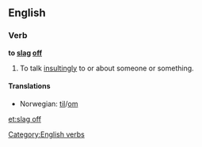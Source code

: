 ==English==

===Verb===
'''to [[slag]] [[off]]'''

# {{context|British|slang|transitive|idiomatic}} To talk [[insultingly]] to or about someone or something.

====Translations====
{{trans-top|to talk insultingly to or about someone or something}}
*Norwegian: {{t-|no|slenge dritt}} [[til#Norwegian|til]]/[[om#Norwegian|om]]
{{trans-mid}}
{{trans-bottom}}

[[Category:English verbs]]

[[et:slag off]]